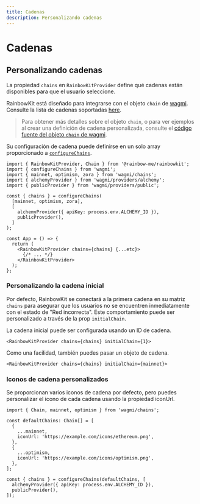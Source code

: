 ```yaml
---
title: Cadenas
description: Personalizando cadenas
---
```


# Cadenas

## Personalizando cadenas

La propiedad `chains` en `RainbowKitProvider` define qué cadenas están disponibles para que el usuario seleccione.

RainbowKit está diseñado para integrarse con el objeto `chain` de [wagmi](https://wagmi.sh/react/chains). Consulte la lista de cadenas soportadas [here](https://wagmi.sh/react/chains#supported-chains).

> Para obtener más detalles sobre el objeto `chain`, o para ver ejemplos al crear una definición de cadena personalizada, consulte el [código fuente del objeto `chain` de wagmi](https://github.com/wagmi-dev/references/blob/main/packages/chains/src/types.ts).

Su configuración de cadena puede definirse en un solo array proporcionado a [`configureChains`](https://wagmi.sh/react/providers/configuring-chains).

```tsx
import { RainbowKitProvider, Chain } from '@rainbow-me/rainbowkit';
import { configureChains } from 'wagmi';
import { mainnet, optimism, zora } from 'wagmi/chains';
import { alchemyProvider } from 'wagmi/providers/alchemy';
import { publicProvider } from 'wagmi/providers/public';

const { chains } = configureChains(
  [mainnet, optimism, zora],
  [
    alchemyProvider({ apiKey: process.env.ALCHEMY_ID }),
    publicProvider(),
  ]
);

const App = () => {
  return (
    <RainbowKitProvider chains={chains} {...etc}>
      {/* ... */}
    </RainbowKitProvider>
  );
};
```

### Personalizando la cadena inicial

Por defecto, RainbowKit se conectará a la primera cadena en su matriz `chains` para asegurar que los usuarios no se encuentren inmediatamente con el estado de "Red incorrecta". Este comportamiento puede ser personalizado a través de la prop `initialChain`.

La cadena inicial puede ser configurada usando un ID de cadena.

```tsx
<RainbowKitProvider chains={chains} initialChain={1}>
```

Como una facilidad, también puedes pasar un objeto de cadena.

```tsx
<RainbowKitProvider chains={chains} initialChain={mainnet}>
```

### Iconos de cadena personalizados

Se proporcionan varios iconos de cadena por defecto, pero puedes personalizar el icono de cada cadena usando la propiedad iconUrl.

```tsx
import { Chain, mainnet, optimism } from 'wagmi/chains';

const defaultChains: Chain[] = [
  {
    ...mainnet,
    iconUrl: 'https://example.com/icons/ethereum.png',
  },
  {
    ...optimism,
    iconUrl: 'https://example.com/icons/optimism.png',
  },
];

const { chains } = configureChains(defaultChains, [
  alchemyProvider({ apiKey: process.env.ALCHEMY_ID }),
  publicProvider(),
]);
```
